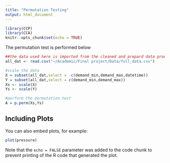 ---
title: "Permutation Testing"
output: html_document
---

```{r setup, include=FALSE}
library(CCP)
library(CCA)
knitr::opts_chunk$set(echo = TRUE)
```

The permutation test is performed below

```{r permutation test}
##the data used here is imported from the cleaned and prepard data produced at the end of the Python EDA Script
all_dat <- read.csv("~/Academic/Final project/Data/full_data.csv")

#scale the data
X = subset(all_dat,select = -c(demand_min,demand_max,datetime))
Y = subset(all_dat,select = c(demand_min,demand_max))
Xs <- scale(X)
Ys <- scale(Y)

#perform the permutation test
A = p.perm(Xs,Ys)

```

## Including Plots

You can also embed plots, for example:

```{r pressure, echo=FALSE}
plot(pressure)
```

Note that the `echo = FALSE` parameter was added to the code chunk to prevent printing of the R code that generated the plot.
